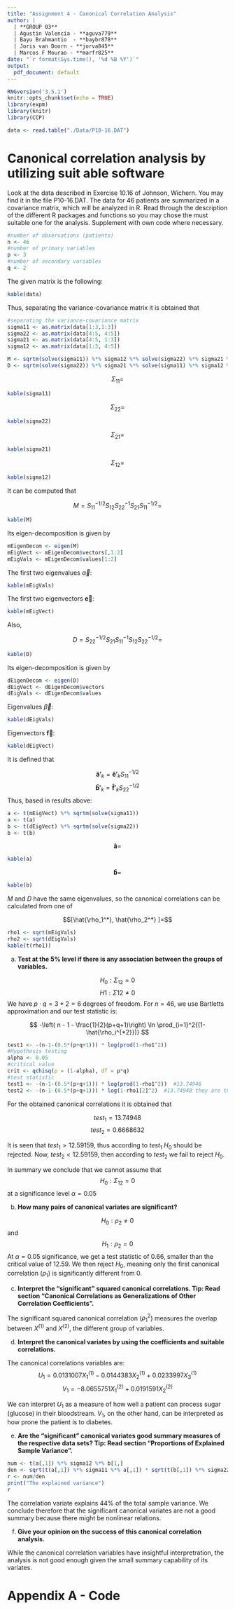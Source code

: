 ```yaml
---
title: "Assignment 4 - Canonical Correlation Analysis"
author: |
  | **GROUP 03**
  | Agustin Valencia - **aguva779**
  | Bayu Brahmantio  - **baybr878**
  | Joris van Doorn - **jorva845**
  | Marcos F Mourao - **marfr825**
date: "`r format(Sys.time(), '%d %B %Y')`"
output:
  pdf_document: default
---
```


```r
RNGversion('3.5.1')
knitr::opts_chunk$set(echo = TRUE)
library(expm)
library(knitr)
library(CCP)
```

```r
data <- read.table("./Data/P10-16.DAT")
```

# Canonical correlation analysis by utilizing suit able software

Look at the data described in Exercise 10.16 of Johnson, Wichern. You may find it in the file P10-16.DAT. The data for 46 patients are summarized in a covariance matrix, which will be analyzed in R. Read through the description of the different R packages and functions so you may chose the must suitable one for the analysis. Supplement with own code where necessary.

```r
#number of observations (patients)
n <- 46
#number of primary variables
p <- 3
#number of secondary variables
q <- 2
```

The given matrix is the following: 

```r
kable(data)
```

Thus, separating the variance-covariance matrix it is obtained that

```r
#separating the variance-covariance matrix
sigma11 <- as.matrix(data[1:3,1:3])
sigma22 <- as.matrix(data[4:5, 4:5])
sigma21 <- as.matrix(data[4:5, 1:3])
sigma12 <- as.matrix(data[1:3, 4:5])

M <- sqrtm(solve(sigma11)) %*% sigma12 %*% solve(sigma22) %*% sigma21 %*% sqrtm(solve(sigma11))
D <- sqrtm(solve(sigma22)) %*% sigma21 %*% solve(sigma11) %*% sigma12 %*% sqrtm(solve(sigma22))

```

$$\Sigma_{11} =$$
```r
kable(sigma11)
```

$$\Sigma_{22} =$$
```r
kable(sigma22)
```

$$\Sigma_{21} =$$
```r
kable(sigma21)
```

$$\Sigma_{12} =$$
```r
kable(sigma12)
```

It can be computed that

$$M = S_{11}^{-1/2}S_{12}S_{22}^{-1}S_{21}S_{11}^{-1/2} = $$
```r
kable(M)
```

Its eigen-decomposition is given by

```r
mEigenDecom <- eigen(M)
mEigVect <- mEigenDecom$vectors[,1:2]
mEigVals <- mEigenDecom$values[1:2]
```

The first two eigenvalues $\overrightarrow{\alpha}$:
```r
kable(mEigVals)
```

The first two eigenvectors $\mathbf{\overrightarrow{e}}$:
```r
kable(mEigVect)
```

Also, 

$$D = S_{22}^{-1/2}S_{21}S_{11}^{-1}S_{12}S_{22}^{-1/2} = $$

```r
kable(D)
```

Its eigen-decomposition is given by

```r
dEigenDecom <- eigen(D)
dEigVect <- dEigenDecom$vectors
dEigVals <- dEigenDecom$values
```

Eigenvalues $\overrightarrow{\beta}$:
```r
kable(dEigVals)
```

Eigenvectors $\mathbf{\overrightarrow{f}}$:
```r
kable(dEigVect)
```

It is defined that

$$\mathbf{\hat{a}'}_k = \mathbf{\hat{e}'}_k S_{11}^{-1/2}$$
$$\mathbf{\hat{b}'}_k = \mathbf{\hat{f}'}_k S_{22}^{-1/2}$$
Thus, based in results above: 

```r
a <- t(mEigVect) %*% sqrtm(solve(sigma11))
a <- t(a)
b <- t(dEigVect) %*% sqrtm(solve(sigma22))
b <- t(b)
```

$$\mathbf{\hat{a}} = $$

```r
kable(a)
```

$$\mathbf{\hat{b}} = $$
```r
kable(b)
```


$M$ and $D$ have the same eigenvalues, so the canonical correlations can be calculated from one of 

$$[\hat{\rho_1^*}, \hat{\rho_2^*} ]=$$
```r
rho1 <- sqrt(mEigVals)
rho2 <- sqrt(dEigVals)
kable(t(rho1))
```



a) **Test at the 5% level if there is any association between the groups of variables.**

$$H_0: \Sigma_{12} = 0$$ 
$$H1: \Sigma{12} \neq 0$$
 We have $p \cdot q = 3 * 2 = 6$ degrees of freedom. For $n = 46$, we use Bartletts approximation and our test statistic is: 

$$ -\left( n - 1 - \frac{1}{2}(p+q+1)\right) \ln \prod_{i=1}^2{(1-\hat{\rho_i^{*2}})} $$

```r
test1 <- -(n-1-(0.5*(p+q+1))) * log(prod(1-rho1^2))
#Hypothesis testing
alpha <- 0.05
#critical value
crit <- qchisq(p = (1-alpha), df = p*q)
#test statistic
test1 <- -(n-1-(0.5*(p+q+1))) * log(prod(1-rho1^2))  #13.74948
test2 <- -(n-1-(0.5*(p+q+1))) * log(1-rho1[2]^2)  #13.74948 they are the same
```

For the obtained canonical correlations it is obtained that

$$test_1 = 13.74948$$
$$test_2 = 0.6668632$$

It is seen that $test_1 > 12.59159$, thus according to $test_1$ $H_0$ should be rejected. Now, $test_2 < 12.59159$, then according to $test_2$ we fail to reject $H_0$.

In summary we conclude that we cannot assume that $$H_0: \Sigma_{12} = 0$$ at a significance level $\alpha=0.05$





b) **How many pairs of canonical variates are significant?**

$$H_0: \rho_2 \neq 0$$ and  $$H_1: \rho_2 = 0$$
At $\alpha = 0.05$ significance, we get a test statistic of 0.66, smaller than the critical value of 12.59. We then reject $H_0$, meaning only the first canonical correlation ($\rho_1$) is significantly different from 0.



c) **Interpret the "significant" squared canonical correlations.
Tip: Read section "Canonical Correlations as Generalizations of Other Correlation Coefficients".**

The significant squared canonical correlation ($\rho_1^2$) measures the overlap between $X^{(1)}$ and $X^{(2)}$, the different group of variables.


d) **Interpret the canonical variates by using the coefficients and suitable correlations.**

The canonical correlations variables are:
$$U_1  = 0.0131007 X_1^{(1)} - 0.0144383 X_2^{(1)} + 0.0233997 X_3^{(1)}$$
$$V_1 = -8.0655751 X_1^{(2)} + 0.0191591 X_2^{(2)}$$

We can interpret $U_1$ as a measure of how well a patient can process sugar (glucose) in their bloodstream. $V_1$, on the other hand, can be interpreted as how prone the patient is to diabetes.


e) **Are the "significant" canonical variates good summary measures of the respective data sets?
Tip: Read section "Proportions of Explained Sample Variance".**

```r
num <- t(a[,1]) %*% sigma12 %*% b[1,]
den <- sqrt(t(a[,1]) %*% sigma11 %*% a[,1]) * sqrt(t(b[,1]) %*% sigma22 %*% b[,1])
r <- num/den
print("The explained variance")
r
```

The correlation variate explains 44% of the total sample variance. We conclude therefore that the significant canonical variates are not a good summary because there might be nonlinear relations.


f) **Give your opinion on the success of this canonical correlation analysis.**

While the canonical correlation variables have insightful interpretration, the analysis is not good enough given the small summary capability of its variates.






\newpage
# Appendix A - Code

```r
```
